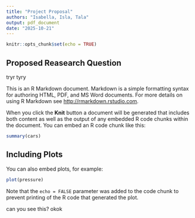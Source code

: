 ```yaml
---
title: "Project Proposal"
authors: "Isabella, Isla, Tala"
output: pdf_document
date: "2025-10-21"
---
```


```r
knitr::opts_chunk$set(echo = TRUE)
```

## Proposed Reasearch Question 
tryr tyry

This is an R Markdown document. Markdown is a simple formatting syntax for authoring HTML, PDF, and MS Word documents. For more details on using R Markdown see <http://rmarkdown.rstudio.com>.

When you click the **Knit** button a document will be generated that includes both content as well as the output of any embedded R code chunks within the document. You can embed an R code chunk like this:

```r
summary(cars)
```

## Including Plots

You can also embed plots, for example:

```r
plot(pressure)
```

Note that the `echo = FALSE` parameter was added to the code chunk to prevent printing of the R code that generated the plot.


can you see this?
okok